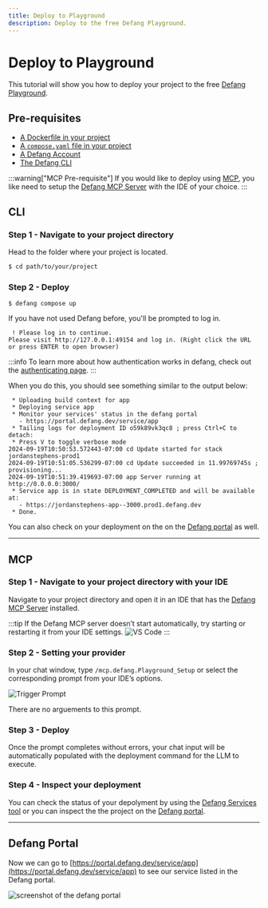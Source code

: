 ```yaml
---
title: Deploy to Playground
description: Deploy to the free Defang Playground.
---
```


# Deploy to Playground

This tutorial will show you how to deploy your project to the free [Defang Playground](/docs/concepts/defang-playground).

## Pre-requisites

- [A Dockerfile in your project](https://docs.docker.com/get-started/docker-concepts/building-images/writing-a-dockerfile/)
- [A `compose.yaml` file in your project](https://docs.docker.com/compose/gettingstarted/)
- [A Defang Account](/docs/concepts/authentication)
- [The Defang CLI](/docs/getting-started#install-the-defang-cli)

:::warning["MCP Pre-requisite"]
If you would like to deploy using [MCP](https://modelcontextprotocol.io/), you like need to setup the [Defang MCP Server](../concepts/mcp.md) with the IDE of your choice.
:::

## CLI

### Step 1 - Navigate to your project directory

Head to the folder where your project is located.

```bash
$ cd path/to/your/project
```

### Step 2 - Deploy

```
$ defang compose up
```

If you have not used Defang before, you'll be prompted to log in.

```
 ! Please log in to continue.
Please visit http://127.0.0.1:49154 and log in. (Right click the URL or press ENTER to open browser)
```

:::info
To learn more about how authentication works in defang, check out the [authenticating page](/docs/concepts/authentication).
:::

When you do this, you should see something similar to the output below:

```
 * Uploading build context for app
 * Deploying service app
 * Monitor your services' status in the defang portal
   - https://portal.defang.dev/service/app
 * Tailing logs for deployment ID o59k89vk3qc8 ; press Ctrl+C to detach:
 * Press V to toggle verbose mode
2024-09-19T10:50:53.572443-07:00 cd Update started for stack jordanstephens-prod1
2024-09-19T10:51:05.536299-07:00 cd Update succeeded in 11.99769745s ; provisioning...
2024-09-19T10:51:39.419693-07:00 app Server running at http://0.0.0.0:3000/
 * Service app is in state DEPLOYMENT_COMPLETED and will be available at:
   - https://jordanstephens-app--3000.prod1.defang.dev
 * Done.
```

You can also check on your deployment on the on the [Defang portal](#defang-portal) as well.

---

## MCP

### Step 1 - Navigate to your project directory with your IDE

Navigate to your project directory and open it in an IDE that has the [Defang MCP Server](../concepts/mcp.md) installed.

:::tip
If the Defang MCP server doesn’t start automatically, try starting or restarting it from your IDE settings.
![VS Code](/img/prompts/start-server.png)
:::

### Step 2 - Setting your provider

In your chat window, type `/mcp.defang.Playground_Setup` or select the corresponding prompt from your IDE’s options.

![Trigger Prompt](/img/prompts/playground-prompt.png)

There are no arguements to this prompt.

### Step 3 - Deploy

Once the prompt completes without errors, your chat input will be automatically populated with the deployment command for the LLM to execute.

### Step 4 - Inspect your deployment

You can check the status of your depolyment by using the [Defang Services tool](../concepts/mcp#services) or you can inspect the the project on the [Defang portal](#defang-portal).

---

## Defang Portal

Now we can go to [https://portal.defang.dev/service/app](https://portal.defang.dev/service/app) to see our service listed in the Defang portal.

![screenshot of the defang portal](/img/getting-started-portal.png)
